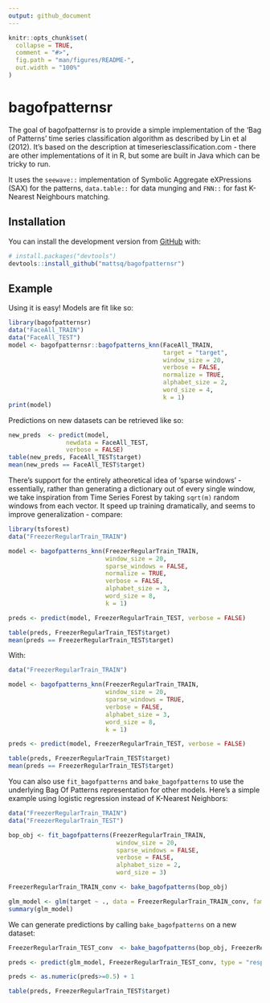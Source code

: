 ```yaml
---
output: github_document
---
```


<!-- README.md is generated from README.Rmd. Please edit that file -->

```r
knitr::opts_chunk$set(
  collapse = TRUE,
  comment = "#>",
  fig.path = "man/figures/README-",
  out.width = "100%"
)
```

# bagofpatternsr

<!-- badges: start -->
<!-- badges: end -->

The goal of bagofpatternsr is to provide a simple implementation of the 'Bag of Patterns' time series classification algorithm as described by Lin et al (2012). It's based on the description at timeseriesclassification.com - there are other implementations of it in R, but some are built in Java which can be tricky to run.

It uses the `seewave::` implementation of Symbolic Aggregate eXPressions (SAX) for the patterns, `data.table::` for data munging and `FNN::` for fast K-Nearest Neighbours matching.

## Installation

You can install the development version from [GitHub](https://github.com/) with:

``` r
# install.packages("devtools")
devtools::install_github("mattsq/bagofpatternsr")
```
## Example

Using it is easy! Models are fit like so:

```r
library(bagofpatternsr)
data("FaceAll_TRAIN")
data("FaceAll_TEST")
model <- bagofpatternsr::bagofpatterns_knn(FaceAll_TRAIN, 
                                           target = "target",
                                           window_size = 20,
                                           verbose = FALSE,
                                           normalize = TRUE,
                                           alphabet_size = 2, 
                                           word_size = 4,
                                           k = 1)
print(model)
```

Predictions on new datasets can be retrieved like so:

```r
new_preds  <- predict(model, 
                newdata = FaceAll_TEST,
                verbose = FALSE)
table(new_preds, FaceAll_TEST$target)
mean(new_preds == FaceAll_TEST$target)

```

There's support for the entirely atheoretical idea of 'sparse windows' - essentially, rather than generating a dictionary out of every single window, we take inspiration from Time Series Forest by taking `sqrt(m)` random windows from each vector. It speed up training dramatically, and seems to improve generalization - compare:

```r
library(tsforest)
data("FreezerRegularTrain_TRAIN")

model <- bagofpatterns_knn(FreezerRegularTrain_TRAIN, 
                           window_size = 20, 
                           sparse_windows = FALSE,
                           normalize = TRUE,
                           verbose = FALSE, 
                           alphabet_size = 3,
                           word_size = 8,
                           k = 1)

preds <- predict(model, FreezerRegularTrain_TEST, verbose = FALSE)

table(preds, FreezerRegularTrain_TEST$target)
mean(preds == FreezerRegularTrain_TEST$target)
```

With:

```r
data("FreezerRegularTrain_TRAIN")

model <- bagofpatterns_knn(FreezerRegularTrain_TRAIN, 
                           window_size = 20, 
                           sparse_windows = TRUE, 
                           verbose = FALSE, 
                           alphabet_size = 3,
                           word_size = 8,
                           k = 1)

preds <- predict(model, FreezerRegularTrain_TEST, verbose = FALSE)

table(preds, FreezerRegularTrain_TEST$target)
mean(preds == FreezerRegularTrain_TEST$target)
```

You can also use `fit_bagofpatterns` and `bake_bagofpatterns` to use the underlying Bag Of Patterns representation for other models. Here's a simple example using logistic regression instead of K-Nearest Neighbors:

```r
data("FreezerRegularTrain_TRAIN")
data("FreezerRegularTrain_TEST")

bop_obj <- fit_bagofpatterns(FreezerRegularTrain_TRAIN,
                              window_size = 20, 
                              sparse_windows = FALSE, 
                              verbose = FALSE, 
                              alphabet_size = 2,
                              word_size = 3)

FreezerRegularTrain_TRAIN_conv <- bake_bagofpatterns(bop_obj)

glm_model <- glm(target ~ ., data = FreezerRegularTrain_TRAIN_conv, family = "binomial")
summary(glm_model)
```

We can generate predictions by calling `bake_bagofpatterns` on a new dataset:

```r
FreezerRegularTrain_TEST_conv  <- bake_bagofpatterns(bop_obj, FreezerRegularTrain_TEST)

preds <- predict(glm_model, FreezerRegularTrain_TEST_conv, type = "response")

preds <- as.numeric(preds>=0.5) + 1

table(preds, FreezerRegularTrain_TEST$target)


```
